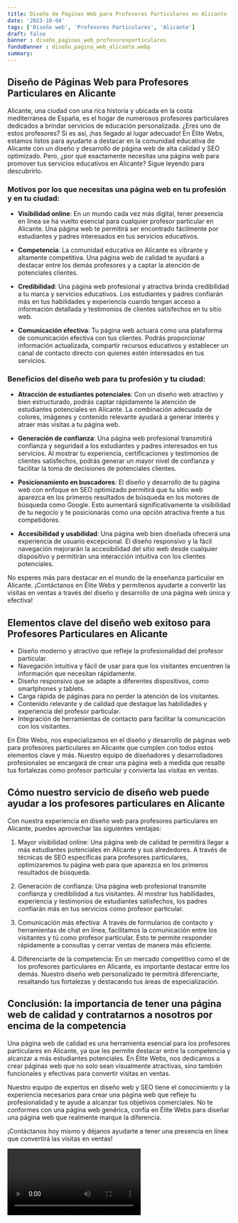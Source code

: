 ```yaml
---
title: Diseño de Páginas Web para Profesores Particulares en Alicante
date: '2023-10-04'
tags: ['Diseño web', 'Profesores Particulares', 'Alicante']
draft: false
banner : diseño_paginas_web_profesoresparticulares
fondoBanner : diseño_pagina_web_alicante.webp
summary: 
---
```


## Diseño de Páginas Web para Profesores Particulares en Alicante



Alicante, una ciudad con una rica historia y ubicada en la costa mediterránea de España, es el hogar de numerosos profesores particulares dedicados a brindar servicios de educación personalizada. ¿Eres uno de estos profesores? Si es así, ¡has llegado al lugar adecuado! En Élite Webs, estamos listos para ayudarte a destacar en la comunidad educativa de Alicante con un diseño y desarrollo de página web de alta calidad y SEO optimizado. Pero, ¿por qué exactamente necesitas una página web para promover tus servicios educativos en Alicante? Sigue leyendo para descubrirlo.

### Motivos por los que necesitas una página web en tu profesión y en tu ciudad:

- **Visibilidad online**: En un mundo cada vez más digital, tener presencia en línea se ha vuelto esencial para cualquier profesor particular en Alicante. Una página web te permitirá ser encontrado fácilmente por estudiantes y padres interesados ​​en tus servicios educativos.

- **Competencia**: La comunidad educativa en Alicante es vibrante y altamente competitiva. Una página web de calidad te ayudará a destacar entre los demás profesores y a captar la atención de potenciales clientes.

- **Credibilidad**: Una página web profesional y atractiva brinda credibilidad a tu marca y servicios educativos. Los estudiantes y padres confiarán más en tus habilidades y experiencia cuando tengan acceso a información detallada y testimonios de clientes satisfechos en tu sitio web.

- **Comunicación efectiva**: Tu página web actuará como una plataforma de comunicación efectiva con tus clientes. Podrás proporcionar información actualizada, compartir recursos educativos y establecer un canal de contacto directo con quienes estén interesados en tus servicios.

### Beneficios del diseño web para tu profesión y tu ciudad:

- **Atracción de estudiantes potenciales**: Con un diseño web atractivo y bien estructurado, podrás captar rápidamente la atención de estudiantes potenciales en Alicante. La combinación adecuada de colores, imágenes y contenido relevante ayudará a generar interés y atraer más visitas a tu página web.

- **Generación de confianza**: Una página web profesional transmitirá confianza y seguridad a los estudiantes y padres interesados ​​en tus servicios. Al mostrar tu experiencia, certificaciones y testimonios de clientes satisfechos, podrás generar un mayor nivel de confianza y facilitar la toma de decisiones de potenciales clientes.

- **Posicionamiento en buscadores**: El diseño y desarrollo de tu página web con enfoque en SEO optimizado permitirá que tu sitio web aparezca en los primeros resultados de búsqueda en los motores de búsqueda como Google. Esto aumentará significativamente la visibilidad de tu negocio y te posicionarás como una opción atractiva frente a tus competidores.

- **Accesibilidad y usabilidad**: Una página web bien diseñada ofrecerá una experiencia de usuario excepcional. El diseño responsivo y la fácil navegación mejorarán la accesibilidad del sitio web desde cualquier dispositivo y permitirán una interacción intuitiva con los clientes potenciales.

No esperes más para destacar en el mundo de la enseñanza particular en Alicante. ¡Contáctanos en Élite Webs y permítenos ayudarte a convertir las visitas en ventas a través del diseño y desarrollo de una página web única y efectiva!

<GifSeo />

<Cta />

## Elementos clave del diseño web exitoso para Profesores Particulares en Alicante

- Diseño moderno y atractivo que refleje la profesionalidad del profesor particular.
- Navegación intuitiva y fácil de usar para que los visitantes encuentren la información que necesitan rápidamente.
- Diseño responsivo que se adapte a diferentes dispositivos, como smartphones y tablets.
- Carga rápida de páginas para no perder la atención de los visitantes.
- Contenido relevante y de calidad que destaque las habilidades y experiencia del profesor particular.
- Integración de herramientas de contacto para facilitar la comunicación con los visitantes.

En Élite Webs, nos especializamos en el diseño y desarrollo de páginas web para profesores particulares en Alicante que cumplen con todos estos elementos clave y más. Nuestro equipo de diseñadores y desarrolladores profesionales se encargará de crear una página web a medida que resalte tus fortalezas como profesor particular y convierta las visitas en ventas.

## Cómo nuestro servicio de diseño web puede ayudar a los profesores particulares en Alicante

Con nuestra experiencia en diseño web para profesores particulares en Alicante, puedes aprovechar las siguientes ventajas:

1. Mayor visibilidad online: Una página web de calidad te permitirá llegar a más estudiantes potenciales en Alicante y sus alrededores. A través de técnicas de SEO específicas para profesores particulares, optimizaremos tu página web para que aparezca en los primeros resultados de búsqueda.

2. Generación de confianza: Una página web profesional transmite confianza y credibilidad a tus visitantes. Al mostrar tus habilidades, experiencia y testimonios de estudiantes satisfechos, los padres confiarán más en tus servicios como profesor particular.

3. Comunicación más efectiva: A través de formularios de contacto y herramientas de chat en línea, facilitamos la comunicación entre los visitantes y tú como profesor particular. Esto te permite responder rápidamente a consultas y cerrar ventas de manera más eficiente.

4. Diferenciarte de la competencia: En un mercado competitivo como el de los profesores particulares en Alicante, es importante destacar entre los demás. Nuestro diseño web personalizado te permitirá diferenciarte, resaltando tus fortalezas y destacando tus áreas de especialización.

## Conclusión: la importancia de tener una página web de calidad y contratarnos a nosotros por encima de la competencia

Una página web de calidad es una herramienta esencial para los profesores particulares en Alicante, ya que les permite destacar entre la competencia y alcanzar a más estudiantes potenciales. En Élite Webs, nos dedicamos a crear páginas web que no solo sean visualmente atractivas, sino también funcionales y efectivas para convertir visitas en ventas.

Nuestro equipo de expertos en diseño web y SEO tiene el conocimiento y la experiencia necesarios para crear una página web que refleje tu profesionalidad y te ayude a alcanzar tus objetivos comerciales. No te conformes con una página web genérica, confía en Élite Webs para diseñar una página web que realmente marque la diferencia.

¡Contáctanos hoy mismo y déjanos ayudarte a tener una presencia en línea que convertirá las visitas en ventas!

<Video />

<CtaBot job='Profesores Particulares' city='Alicante'/>

<Gmaps query='Alicante+españa+maps' />